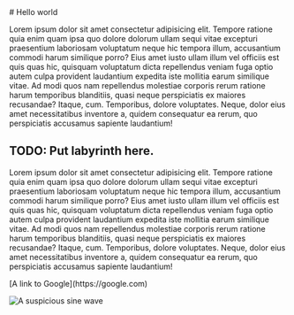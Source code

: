
<TextContainer>
# Hello world

Lorem ipsum dolor sit amet consectetur adipisicing elit. Tempore ratione quia enim quam ipsa quo dolore dolorum ullam sequi vitae excepturi praesentium laboriosam voluptatum neque hic tempora illum, accusantium commodi harum similique porro? Eius amet iusto ullam illum vel officiis est quis quas hic, quisquam voluptatum dicta repellendus veniam fuga optio autem culpa provident laudantium expedita iste mollitia earum similique vitae. Ad modi quos nam repellendus molestiae corporis rerum ratione harum temporibus blanditiis, quasi neque perspiciatis ex maiores recusandae? Itaque, cum. Temporibus, dolore voluptates. Neque, dolor eius amet necessitatibus inventore a, quidem consequatur ea rerum, quo perspiciatis accusamus sapiente laudantium!

</TextContainer>

<DarkFadeBg>
<TextContainer>
    
## TODO: Put labyrinth here.

<Example />

<Example />

Lorem ipsum dolor sit amet consectetur adipisicing elit. Tempore ratione quia enim quam ipsa quo dolore dolorum ullam sequi vitae excepturi praesentium laboriosam voluptatum neque hic tempora illum, accusantium commodi harum similique porro? Eius amet iusto ullam illum vel officiis est quis quas hic, quisquam voluptatum dicta repellendus veniam fuga optio autem culpa provident laudantium expedita iste mollitia earum similique vitae. Ad modi quos nam repellendus molestiae corporis rerum ratione harum temporibus blanditiis, quasi neque perspiciatis ex maiores recusandae? Itaque, cum. Temporibus, dolore voluptates. Neque, dolor eius amet necessitatibus inventore a, quidem consequatur ea rerum, quo perspiciatis accusamus sapiente laudantium!

</TextContainer>
</DarkFadeBg>

<TextContainer>
[A link to Google](https://google.com)

![A suspicious sine wave](/img/sinus.jpg)

</TextContainer>
